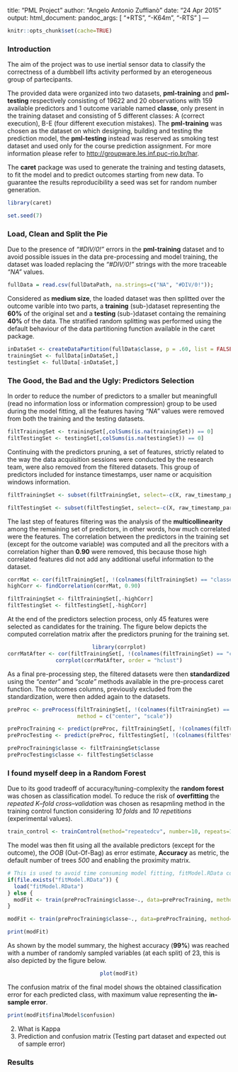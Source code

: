 title: "PML Project"
author: "Angelo Antonio Zuffianò"
date: "24 Apr 2015"
output:
  html_document:
    pandoc_args: [
      "+RTS", "-K64m",
      "-RTS"
    ]
---

```r
knitr::opts_chunk$set(cache=TRUE)
```

### Introduction
The aim of the project was to use inertial sensor data to classify the correctness of a dumbbell lifts activity performed by an eterogeneous group of partecipants. 

The provided data were organized into two datasets, **pml-training** and **pml-testing** respectively consisting of 19622 and 20 observations with 159 available predictors and 1 outcome variable named **classe**, only present in the training dataset and consisting of 5 different classes: A (correct execution), B-E (four different execution mistakes). The **pml-training** was chosen as the dataset on which designing, building and testing the prediction model, the **pml-testing** instead was reserved as smoking test dataset and used only for the course prediction assignment. For more information please refer to <http://groupware.les.inf.puc-rio.br/har>.

The **caret** package was used to generate the training and testing datasets, to fit the model and to predict outcomes starting from new data. To guarantee the results reproducibility a seed was set for random number generation.

```r
library(caret)

set.seed(7)
```

### Load, Clean and Split the Pie
Due to the presence of *"#DIV/0!"* errors in the **pml-training** dataset and to avoid possible issues in the data pre-processing and model training, the dataset was loaded replacing the *"#DIV/0!"* strings with the more traceable *"NA"* values.

```r
fullData = read.csv(fullDataPath, na.strings=c("NA", "#DIV/0!"));
```

Considered as **medium size**, the loaded dataset was then splitted over the outcome varible into two parts, a **training** (sub-)dataset representing the **60%** of the original set and a **testing** (sub-)dataset containg the remaining **40%** of the data. The stratified random splitting was performed using the default behaviour of the data partitioning function available in the caret package. 

```r
inDataSet <- createDataPartition(fullData$classe, p = .60, list = FALSE)
trainingSet <- fullData[inDataSet,]
testingSet <- fullData[-inDataSet,]
```

### The Good, the Bad and the Ugly: Predictors Selection
In order to reduce the number of predictors to a smaller but meaningfull (read no information loss or information compression) group to be used during the model fitting, all the features having *"NA"* values were removed from both the training and the testing datasets.

```r
filtTrainingSet <- trainingSet[,colSums(is.na(trainingSet)) == 0]
filtTestingSet <- testingSet[,colSums(is.na(testingSet)) == 0]
```

Continuing with the predictors pruning, a set of features, strictly related to the way the data acquisition sessions were conducted by the research team, were also removed from the filtered datasets. This group of predictors included for instance timestamps, user name or acquisition windows information.

```r
filtTrainingSet <- subset(filtTrainingSet, select=-c(X, raw_timestamp_part_1, raw_timestamp_part_2, cvtd_timestamp, new_window, num_window, user_name))

filtTestingSet <- subset(filtTestingSet, select=-c(X, raw_timestamp_part_1, raw_timestamp_part_2, cvtd_timestamp, new_window, num_window, user_name))
```

The last step of features filtering was the analysis of the **multicollinearity** among the remaining set of predictors, in other words, how much correlated were the features. The correlation between the predictors in the training set (except for the outcome variable) was computed and all the precitors with a correlation higher than **0.90** were removed, this because those high correlated features did not add any additional useful information to the dataset.

```r
corrMat <- cor(filtTrainingSet[, !(colnames(filtTrainingSet) == "classe")])
highCorr <- findCorrelation(corrMat, 0.90)

filtTrainingSet <- filtTrainingSet[,-highCorr]
filtTestingSet <- filtTestingSet[,-highCorr]
```

At the end of the predictors selection process, only 45 features were selected as candidates for the training. The figure below depicts the computed correlation matrix after the predictors pruning for the training set.

<div style="text-align:center">
```r
library(corrplot)
corrMatAfter <- cor(filtTrainingSet[, !(colnames(filtTrainingSet) == "classe")])
corrplot(corrMatAfter, order = "hclust")
```

</div>

As a final pre-processing step, the filtered datasets were then **standardized** using the *"center"* and *"scale"* methods available in the pre-process caret function. The outcomes columns, previously excluded from the standardization, were then added again to the datasets.

```r
preProc <- preProcess(filtTrainingSet[, !(colnames(filtTrainingSet) == "classe")], 
                      method = c("center", "scale"))

preProcTraining <- predict(preProc, filtTrainingSet[, !(colnames(filtTrainingSet) == "classe")])
preProcTesting <- predict(preProc, filtTestingSet[, !(colnames(filtTestingSet) == "classe")])

preProcTraining$classe <- filtTrainingSet$classe
preProcTesting$classe <- filtTestingSet$classe
```

### I found myself deep in a Random Forest
Due to its good tradeoff of accuracy/tuning-complexity the **random forest** was chosen as classification model. To reduce the risk of **overfitting** the *repeated K–fold cross–validation* was chosen as resapmling method in the training control function considering *10 folds* and *10 repetitions* (experimental values).

```r
train_control <- trainControl(method="repeatedcv", number=10, repeats=10, allowParallel=TRUE)
```

The model was then fit using all the available predictors (except for the outcome), the *OOB* (Out-Of-Bag) as error estimate, **Accuracy** as metric, the default number of trees *500* and enabling the proximity matrix.

```r
# This is used to avoid time consuming model fitting, fitModel.RData contains the modFit variable which is a pre-trained rf model.
if(file.exists("fitModel.RData")) {
  load("fitModel.RData")
} else {
  modFit <- train(preProcTraining$classe~., data=preProcTraining, method="rf", trControl=train_control, ntree=500, prox=TRUE)
}
```

```r
modFit <- train(preProcTraining$classe~., data=preProcTraining, method="rf", trControl=train_control, ntree=500, prox=TRUE)
```

```r
print(modFit)
```

As shown by the model summary, the highest accuracy (**99%**) was reached with a number of randomly sampled variables (at each split) of 23, this is also depicted by the figure below.

<div style="text-align:center">
```r
plot(modFit)
```

</div>

The confusion matrix of the final model shows the obtained classification error for each predicted class, with maximum value representing the **in-sample error**.

```r
print(modFit$finalModel$confusion)
```

2. What is Kappa
3. Prediction and confusion matrix (Testing part dataset and expected out of sample error)

### Results